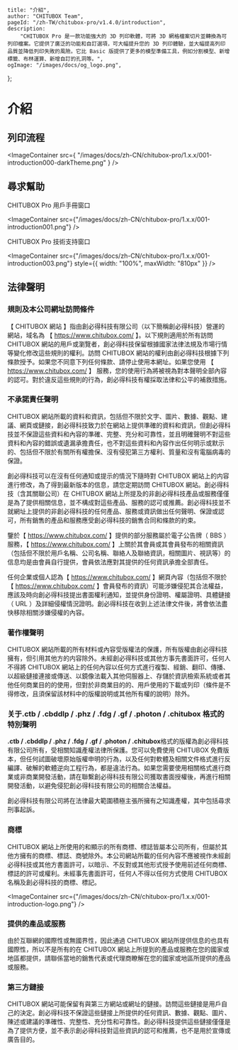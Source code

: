 	title: "介紹",
	author: "CHITUBOX Team",
	pageId: "/zh-TW/chitubox-pro/v1.4.0/introduction",
	description:
		"CHITUBOX Pro 是一款功能強大的 3D 列印軟體，可將 3D 網格檔案切片並轉換為可列印檔案。它提供了廣泛的功能和自訂選項，可大幅提升您的 3D 列印體驗，並大幅提高列印品質並降低列印失敗的風險。它比 Basic 版提供了更多的模型準備工具，例如分割模型、新增標籤、布林運算、新增自訂的孔洞等。",
	ogImage: "/images/docs/og_logo.png",
};

# 介紹

## 列印流程

<ImageContainer
	src={
		"/images/docs/zh-CN/chitubox-pro/1.x.x/001-introduction000-darkTheme.png"
	}
/>

## 尋求幫助

CHITUBOX Pro 用戶手冊窗口

<ImageContainer
	src={"/images/docs/zh-CN/chitubox-pro/1.x.x/001-introduction001.png"}
/>

CHITUBOX Pro 技術支持窗口

<ImageContainer
	src={"/images/docs/zh-CN/chitubox-pro/1.x.x/001-introduction003.png"}
	style={{ width: "100%", maxWidth: "810px" }}
/>

## 法律聲明

### 規則及本公司網址訪問條件

【 CHITUBOX 網站 】指由創必得科技有限公司（以下簡稱創必得科技）營運的網站，域名為 【 https://www.chitubox.com/ 】。以下規則適用於所有訪問 CHITUBOX 網站的用戶或瀏覽者，創必得科技保留根據國家法律法規及市場行情等變化修改這些規則的權利。訪問 CHITUBOX 網站的權利由創必得科技根據下列條款授予。如果您不同意下列任何條款、請停止使用本網址。如果您使用 【 https://www.chitubox.com/ 】 服務，您的使用行為將被視為對本聲明全部內容的認可。對於違反這些規則的行為，創必得科技有權採取法律和公平的補救措施。

### 不承諾責任聲明

CHITUBOX 網站所載的資料和資訊，包括但不限於文字、圖片、數據、觀點、建議、網頁或鏈接，創必得科技致力於在網站上提供準確的資料和資訊，但創必得科技並不保證這些資料和內容的準確、完整、充分和可靠性，並且明確聲明不對這些資料和內容的錯誤或遺漏承擔責任，也不對這些資料和內容作出任何明示或默示的、包括但不限於有關所有權擔保、沒有侵犯第三方權利、質量和沒有電腦病毒的保證。

創必得科技可以在沒有任何通知或提示的情況下隨時對 CHITUBOX 網站上的内容進行修改，為了得到最新版本的信息，請您定期訪問 CHITUBOX 網站。創必得科技（含其關聯公司）在 CHITUBOX 網站上所提及的非創必得科技產品或服務僅僅是為了提供相關信息，並不構成對這些產品、服務的認可或推薦。創必得科技並不就網址上提供的非創必得科技的任何產品、服務或資訊做出任何聲明、保證或認可，所有銷售的產品和服務應受創必得科技的銷售合同和條款的約束。

鑒於【 https://www.chitubox.com/ 】提供的部分服務屬於電子公告牌（ BBS ）服務，【 https://www.chitubox.com/ 】上關於其會員或其會員發布的相關資訊（包括但不限於用戶名稱、公司名稱、聯絡人及聯絡資訊，相關圖片、視訊等）的信息均是由會員自行提供，會員依法應對其提供的任何資訊承擔全部責任。

任何企業或個人認為【 https://www.chitubox.com/ 】網頁內容（包括但不限於【 https://www.chitubox.com/ 】會員發布的資訊）可能涉嫌侵犯其合法權益，應該及時向創必得科技提出書面權利通知，並提供身份證明、權屬證明、具體鏈接（ URL ）及詳細侵權情況證明。創必得科技在收到上述法律文件後，將會依法盡快移除相關涉嫌侵權的內容。

### 著作權聲明

CHITUBOX 網站所載的所有材料或內容受版權法的保護，所有版權由創必得科技擁有，但引用其他方的内容除外。未經創必得科技或其他方事先書面許可，任何人不得將 CHITUBOX 網站上的任何內容以任何方式進行複製、經銷、翻印、傳播、以超級鏈接連接或傳送、以鏡像法載入其他伺服器上、存儲於資訊檢索系統或者其他任何商業目的的使用，但對於非商業目的的、用戶使用的下載或列印（條件是不得修改，且須保留該材料中的版權說明或其他所有權的說明）除外。

### 关于.ctb / .cbddlp / .phz / .fdg / .gf / .photon / .chitubox 格式的特別聲明

**.ctb / .cbddlp / .phz / .fdg / .gf / .photon / .chitubox**格式的版權為創必得科技有限公司所有，受相關知識產權法律所保護。您可以免費使用 CHITUBOX 免費版本，但任何試圖破壞原始版權申明的行為，以及任何對軟體及相關文件格式進行反編譯、破解的軟體逆向工程行為，都是違法行為。如果您需要使用相關格式進行商業或非商業開發活動，請在聯繫創必得科技有限公司獲取書面授權後，再進行相關開發活動，以避免侵犯創必得科技有限公司的相關合法權益。

<Admonition type="warning" title="警告">
	創必得科技有限公司將在法律最大範圍積極主張所擁有之知識產權，其中包括尋求刑事起訴。
</Admonition>

### 商標

CHITUBOX 網站上所使用的和顯示的所有商標、標誌皆屬本公司所有，但屬於其他方擁有的商標、標誌、商號除外。本公司網站所載的任何內容不應被視作未經創必得科技或其他方書面許可，以暗示、不反對或其他形式授予使用前述任何商標、標誌的許可或權利。未經事先書面許可，任何人不得以任何方式使用 CHITUBOX 名稱及創必得科技的商標、標記。

<ImageContainer
	src={"/images/docs/zh-CN/chitubox-pro/1.x.x/001-introduction-logo.png"}
/>

### 提供的產品或服務

由於互聯網的國際性或無國界性，因此通過 CHITUBOX 網站所提供信息的也具有國際性，所以不是所有的在 CHITUBOX 網站上所提到的產品或服務在您的國家或地區都提供，請聯係當地的銷售代表或代理商瞭解在您的國家或地區所提供的產品或服務。

### 第三方鏈接

CHITUBOX 網站可能保留有與第三方網站或網址的鏈接。訪問這些鏈接是用戶自己的決定。創必得科技不保證這些鏈接上所提供的任何資訊、數據、觀點、圖片、陳述或建議的準確性、完整性、充分性和可靠性。創必得科技提供這些鏈接僅僅是為了提供方便，並不表示創必得科技對這些資訊的認可和推薦，也不是用於宣傳或廣告目的。
